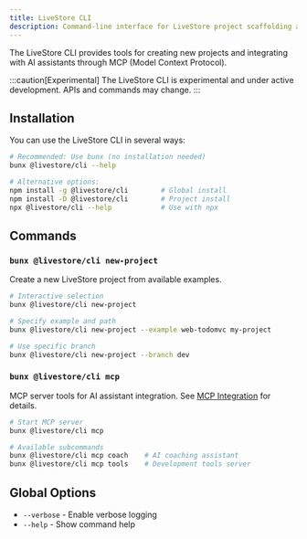 ```yaml
---
title: LiveStore CLI
description: Command-line interface for LiveStore project scaffolding and development tools.
---
```


The LiveStore CLI provides tools for creating new projects and integrating with AI assistants through MCP (Model Context Protocol).

:::caution[Experimental]
The LiveStore CLI is experimental and under active development. APIs and commands may change.
:::

## Installation

You can use the LiveStore CLI in several ways:

```bash
# Recommended: Use bunx (no installation needed)
bunx @livestore/cli --help

# Alternative options:
npm install -g @livestore/cli        # Global install
npm install -D @livestore/cli        # Project install  
npx @livestore/cli --help            # Use with npx
```

## Commands

### `bunx @livestore/cli new-project`
Create a new LiveStore project from available examples.

```bash
# Interactive selection
bunx @livestore/cli new-project

# Specify example and path
bunx @livestore/cli new-project --example web-todomvc my-project

# Use specific branch
bunx @livestore/cli new-project --branch dev
```

### `bunx @livestore/cli mcp`
MCP server tools for AI assistant integration. See [MCP Integration](/reference/mcp) for details.

```bash
# Start MCP server
bunx @livestore/cli mcp

# Available subcommands
bunx @livestore/cli mcp coach    # AI coaching assistant
bunx @livestore/cli mcp tools    # Development tools server
```

## Global Options

- `--verbose` - Enable verbose logging
- `--help` - Show command help